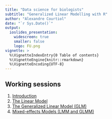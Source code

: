 ```yaml
---
title: "Data science for biologists"
subtitle: "Generalized Linear Modelling with R"
author: "Alexandre Courtiol"
date: "`r Sys.Date()`"
output:
  ioslides_presentation:
    widescreen: true
    smaller: false
    logo: FU.png
vignette: >
  %\VignetteIndexEntry{0 Table of contents}
  %\VignetteEngine{knitr::rmarkdown}
  %\VignetteEncoding{UTF-8}
---
```


## Working sessions

1. [Introduction](./Introduction_course.html)
2. [The Linear Model](./LM_intro_course.html)
3. [The Generalized Linear Model (GLM)](./GLM_intro_course.html)
4. [Mixed-effects Models (LMM and GLMM)](./LMM_intro_course.html)
